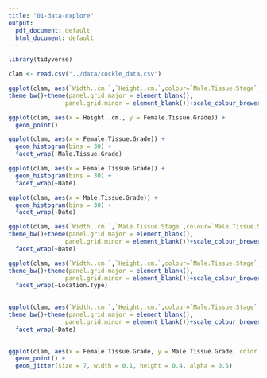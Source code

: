 ```yaml
---
title: "01-data-explore"
output:
  pdf_document: default
  html_document: default
---
```


```r
library(tidyverse)
```

```r
clam <- read.csv("../data/cockle_data.csv")
```




```r
ggplot(clam, aes(`Width..cm.`,`Height..cm.`,colour=`Male.Tissue.Stage`,size=`Female.Tissue.Stage`,shape=Location))+geom_point()+
theme_bw()+theme(panel.grid.major = element_blank(),
                panel.grid.minor = element_blank())+scale_colour_brewer(palette = 11)
```
```r
ggplot(clam, aes(x = Height..cm., y = Female.Tissue.Grade)) +
  geom_point()
```
```r
ggplot(clam, aes(x = Female.Tissue.Grade)) +
  geom_histogram(bins = 30) +
  facet_wrap(~Male.Tissue.Grade)
```

```r
ggplot(clam, aes(x = Female.Tissue.Grade)) +
  geom_histogram(bins = 30) +
  facet_wrap(~Date)
```
```r
ggplot(clam, aes(x = Male.Tissue.Grade)) +
  geom_histogram(bins = 30) +
  facet_wrap(~Date)
```



```r
ggplot(clam, aes(`Width..cm.`,`Male.Tissue.Stage`,colour=`Male.Tissue.Stage`,size=`Female.Tissue.Stage`,shape=Location))+geom_point()+
theme_bw()+theme(panel.grid.major = element_blank(),
                panel.grid.minor = element_blank())+scale_colour_brewer(palette = 11) +
  facet_wrap(~Date)
```
```r
ggplot(clam, aes(`Width..cm.`,`Height..cm.`,colour=`Male.Tissue.Stage`,size=`Female.Tissue.Stage`,shape=Location ))+geom_point(alpha = 0.5)+
theme_bw()+theme(panel.grid.major = element_blank(),
                panel.grid.minor = element_blank())+scale_colour_brewer(palette = 11) +
  facet_wrap(~Location.Type)
  
```
```r
ggplot(clam, aes(`Width..cm.`,`Height..cm.`,colour=`Male.Tissue.Stage`,size=`Female.Tissue.Stage`,shape=Location ))+geom_point(alpha = 0.5)+
theme_bw()+theme(panel.grid.major = element_blank(),
                panel.grid.minor = element_blank())+scale_colour_brewer(palette = 11) +
  facet_wrap(~Date)
  
```



```r
ggplot(clam, aes(x = Female.Tissue.Grade, y = Male.Tissue.Grade, color = Width..cm.)) +
  geom_point() +
  geom_jitter(size = 7, width = 0.1, height = 0.4, alpha = 0.5)
```


